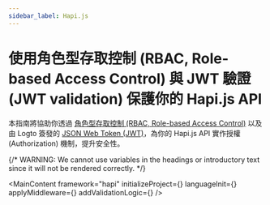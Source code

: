 ```yaml
---
sidebar_label: Hapi.js
---
```




# 使用角色型存取控制 (RBAC, Role-based Access Control) 與 JWT 驗證 (JWT validation) 保護你的 Hapi.js API

本指南將協助你透過 [角色型存取控制 (RBAC, Role-based Access Control)](/authorization/role-based-access-control) 以及由 Logto 簽發的 [JSON Web Token (JWT)](https://auth.wiki/jwt)，為你的 Hapi.js API 實作授權 (Authorization) 機制，提升安全性。

{/* WARNING: We cannot use variables in the headings or introductory text since it will not be rendered correctly. */}

<MainContent
  framework="hapi"
  initializeProject={<InitProject />}
  languageInit={<Init />}
  applyMiddleware={<ApplyMiddleware />}
  addValidationLogic={<AddValidationLogic framework="hapi" />}
/>
